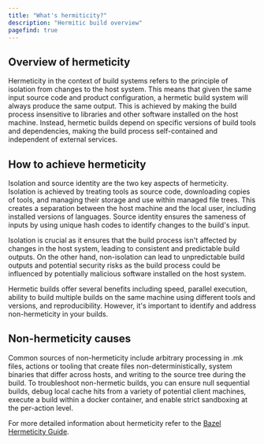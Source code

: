 ```yaml
---
title: "What's hermiticity?"
description: "Hermitic build overview"
pagefind: true
---
```


## Overview of hermeticity

Hermeticity in the context of build systems refers to the principle of isolation
from changes to the host system. This means that given the same input source
code and product configuration, a hermetic build system will always produce the
same output. This is achieved by making the build process insensitive to
libraries and other software installed on the host machine. Instead, hermetic
builds depend on specific versions of build tools and dependencies, making the
build process self-contained and independent of external services.

## How to achieve hermeticity

Isolation and source identity are the two key aspects of hermeticity. Isolation
is achieved by treating tools as source code, downloading copies of tools, and
managing their storage and use within managed file trees. This creates a
separation between the host machine and the local user, including installed
versions of languages. Source identity ensures the sameness of inputs by using
unique hash codes to identify changes to the build's input.

Isolation is crucial as it ensures that the build process isn't affected by
changes in the host system, leading to consistent and predictable build outputs.
On the other hand, non-isolation can lead to unpredictable build outputs and
potential security risks as the build process could be influenced by potentially
malicious software installed on the host system.

Hermetic builds offer several benefits including speed, parallel execution,
ability to build multiple builds on the same machine using different tools and
versions, and reproducibility. However, it's important to identify and address
non-hermeticity in your builds.

## Non-hermeticity causes

Common sources of non-hermeticity include
arbitrary processing in .mk files, actions or tooling that create files
non-deterministically, system binaries that differ across hosts, and writing to
the source tree during the build. To troubleshoot non-hermetic builds, you can
ensure null sequential builds, debug local cache hits from a variety of potential
client machines, execute a build within a docker container, and enable strict
sandboxing at the per-action level.

For more detailed information about hermeticity
refer to the
[Bazel Hermeticity Guide](https://bazel.build/versions/6.1.0/basics/hermeticity?hl=en).
